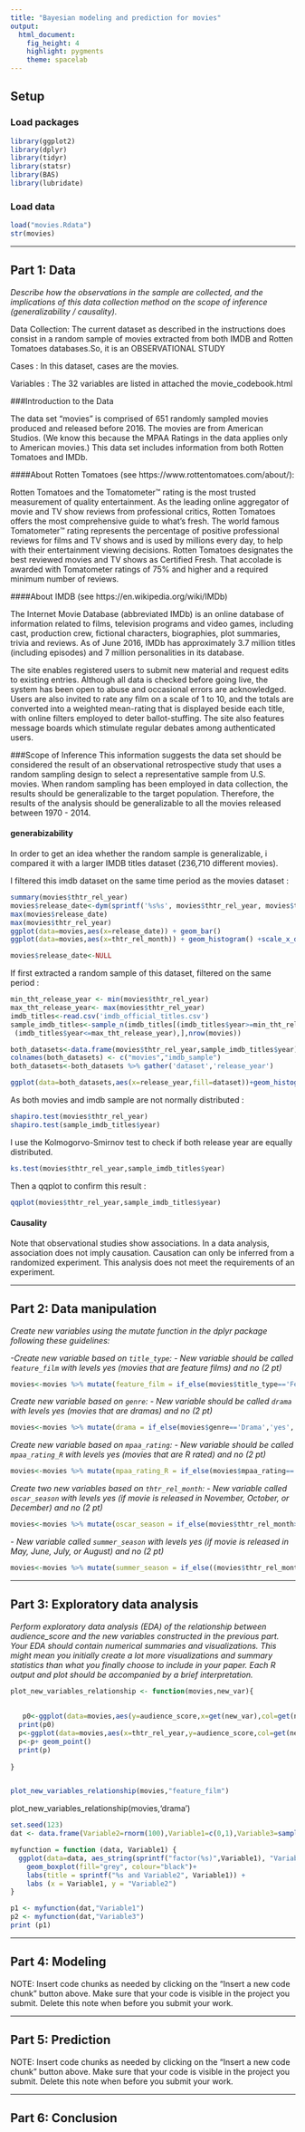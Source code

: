 ```yaml
---
title: "Bayesian modeling and prediction for movies"
output: 
  html_document: 
    fig_height: 4
    highlight: pygments
    theme: spacelab
---
```


## Setup

### Load packages

```r
library(ggplot2)
library(dplyr)
library(tidyr)
library(statsr)
library(BAS)
library(lubridate)
```

### Load data



```r
load("movies.Rdata")
str(movies)
```


* * *

## Part 1: Data

*Describe how the observations in the sample are collected, and the implications of this data collection method on the scope of inference (generalizability / causality).*


Data Collection: The current dataset as described in the instructions does consist in a random sample of movies extracted from both IMDB and Rotten Tomatoes databases.So, it is an OBSERVATIONAL STUDY

Cases : In this dataset, cases are the movies.

Variables : The 32 variables are listed in attached the movie_codebook.html


###Introduction to the Data

The data set "movies" is comprised of 651 randomly sampled movies produced and released before 2016. The movies are from American Studios. (We know this because the MPAA Ratings in the data applies only to American movies.) This data set includes information from both Rotten Tomatoes and IMDb.

####About Rotten Tomatoes (see https://www.rottentomatoes.com/about/):

Rotten Tomatoes and the Tomatometer™ rating is the most trusted measurement of quality entertainment. As the leading online aggregator of movie and TV show reviews from professional critics, Rotten Tomatoes offers the most comprehensive guide to what's fresh. The world famous Tomatometer™ rating represents the percentage of positive professional reviews for films and TV shows and is used by millions every day, to help with their entertainment viewing decisions. Rotten Tomatoes designates the best reviewed movies and TV shows as Certified Fresh. That accolade is awarded with Tomatometer ratings of 75% and higher and a required minimum number of reviews.

####About IMDB (see https://en.wikipedia.org/wiki/IMDb)

The Internet Movie Database (abbreviated IMDb) is an online database of information related to films, television programs and video games, including cast, production crew, fictional characters, biographies, plot summaries, trivia and reviews. As of June 2016, IMDb has approximately 3.7 million titles (including episodes) and 7 million personalities in its database.

The site enables registered users to submit new material and request edits to existing entries. Although all data is checked before going live, the system has been open to abuse and occasional errors are acknowledged. Users are also invited to rate any film on a scale of 1 to 10, and the totals are converted into a weighted mean-rating that is displayed beside each title, with online filters employed to deter ballot-stuffing. The site also features message boards which stimulate regular debates among authenticated users.

###Scope of Inference 
This information suggests the data set should be considered the result of an observational retrospective study that uses a random sampling design to select a representative sample from U.S. movies. When random sampling has been employed in data collection, the results should be generalizable to the target population. Therefore, the results of the analysis should be generalizable to all the movies released between 1970 - 2014.



#### generabizability

In order to get an idea whether the random sample is generalizable, i compared it with a larger  IMDB titles dataset (236,710 different movies).

I filtered this imdb dataset on the same time period as the movies dataset :
```r
summary(movies$thtr_rel_year)
movies$release_date<-dym(sprintf('%s%s', movies$thtr_rel_year, movies$thtr_rel_month))
max(movies$release_date)
max(movies$thtr_rel_year)
ggplot(data=movies,aes(x=release_date)) + geom_bar()
ggplot(data=movies,aes(x=thtr_rel_month)) + geom_histogram() +scale_x_discrete(name ="Month of release",limits=month.abb[c(1:12)])

movies$release_date<-NULL

```


If first extracted a random sample of this dataset, filtered on the same period :
```r

min_tht_release_year <- min(movies$thtr_rel_year)
max_tht_release_year<- max(movies$thtr_rel_year)
imdb_titles<-read.csv('imdb_official_titles.csv')
sample_imdb_titles<-sample_n(imdb_titles[(imdb_titles$year>=min_tht_release_year) &
 (imdb_titles$year<=max_tht_release_year),],nrow(movies))

both_datasets<-data.frame(movies$thtr_rel_year,sample_imdb_titles$year)
colnames(both_datasets) <- c("movies","imdb_sample")
both_datasets<-both_datasets %>% gather('dataset','release_year')

ggplot(data=both_datasets,aes(x=release_year,fill=dataset))+geom_histogram(position="identity",alpha=0.3)


```
As both movies and imdb sample are not normally distributed :
```r
shapiro.test(movies$thtr_rel_year)
shapiro.test(sample_imdb_titles$year)
```
I use the Kolmogorvo-Smirnov test to check if both release year are equally distributed.

```r
ks.test(movies$thtr_rel_year,sample_imdb_titles$year)
```
Then a qqplot to confirm this result :
```r
qqplot(movies$thtr_rel_year,sample_imdb_titles$year)
```
#### Causality
Note that observational studies show associations. In a data analysis, association does not imply causation. Causation can only be inferred from a randomized experiment. This analysis does not meet the requirements of an experiment.



* * *

## Part 2: Data manipulation

*Create new variables using the mutate function in the dplyr package following these guidelines:*

*-Create new variable based on `title_type`:*
*- New variable should be called `feature_film` with levels yes (movies that are feature films) and no (2 pt)*
 
```r
movies<-movies %>% mutate(feature_film = if_else(movies$title_type=='Feature Film','yes','no') )

```

*Create new variable based on `genre`: *
*- New variable should be called `drama` with levels yes (movies that are dramas) and no (2 pt)*
```r
movies<-movies %>% mutate(drama = if_else(movies$genre=='Drama','yes','no'))
```

*Create new variable based on `mpaa_rating`: *
*- New variable should be called `mpaa_rating_R` with levels yes (movies that are R rated) and no (2 pt)*
```r
movies<-movies %>% mutate(mpaa_rating_R = if_else(movies$mpaa_rating=='R','yes','no'))
```


*Create two new variables based on `thtr_rel_month`:*
*- New variable called `oscar_season` with levels yes (if movie is released in November, October, or December) and no (2 pt)*
```r
movies<-movies %>% mutate(oscar_season = if_else(movies$thtr_rel_month>9,'yes','no'))
```

*- New variable called `summer_season` with levels yes (if movie is released in May, June, July, or August) and no (2 pt)*
```r
movies<-movies %>% mutate(summer_season = if_else((movies$thtr_rel_month>4)&(movies$thtr_rel_month<9),'yes','no'))
```




* * *

## Part 3: Exploratory data analysis

*Perform exploratory data analysis (EDA) of the relationship between audience_score and the new variables constructed in the previous part. Your EDA should contain numerical summaries and visualizations. This might mean you initially create a lot more visualizations and summary statistics than what you finally choose to include in your paper. Each R output and plot should be accompanied by a brief interpretation.*

```r

plot_new_variables_relationship <- function(movies,new_var){
  
 
   p0<-ggplot(data=movies,aes(y=audience_score,x=get(new_var),col=get(new_var))) + geom_boxplot()
  print(p0)
  p<-ggplot(data=movies,aes(x=thtr_rel_year,y=audience_score,col=get(new_var))) 
  p<-p+ geom_point()
  print(p)
  
}


plot_new_variables_relationship(movies,"feature_film")
```
plot_new_variables_relationship(movies,'drama')


```r
set.seed(123)
dat <- data.frame(Variable2=rnorm(100),Variable1=c(0,1),Variable3=sample(0:1,100,T))

myfunction = function (data, Variable1) {
  ggplot(data=data, aes_string(sprintf("factor(%s)",Variable1), "Variable2"))+
    geom_boxplot(fill="grey", colour="black")+
    labs(title = sprintf("%s and Variable2", Variable1)) +
    labs (x = Variable1, y = "Variable2")
}

p1 <- myfunction(dat,"Variable1")
p2 <- myfunction(dat,"Variable3")
print (p1)
```






* * *

## Part 4: Modeling

NOTE: Insert code chunks as needed by clicking on the "Insert a new code chunk" 
button above. Make sure that your code is visible in the project you submit. 
Delete this note when before you submit your work.

* * *

## Part 5: Prediction

NOTE: Insert code chunks as needed by clicking on the "Insert a new code chunk" 
button above. Make sure that your code is visible in the project you submit. 
Delete this note when before you submit your work.

* * *

## Part 6: Conclusion

